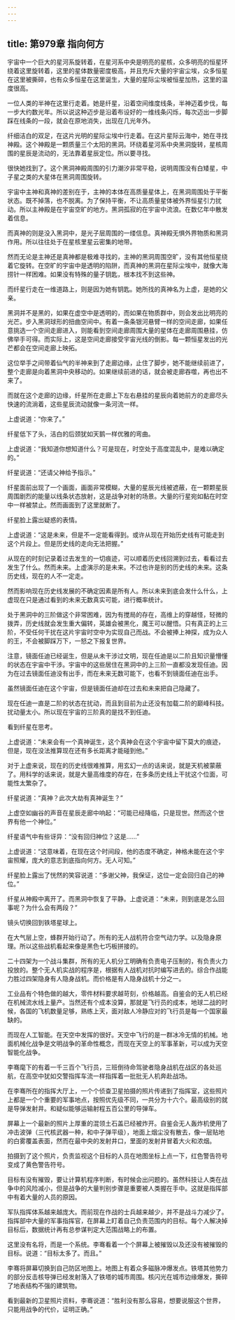 ```yaml
---
---
---
```

title: 第979章 指向何方
---



宇宙中一个巨大的星河系旋转着，在星河系中央是明亮的星核，众多明亮的恒星环绕着这里旋转着，这里的星体数量密度极高，并且充斥大量的宇宙尘埃，众多恒星在这里被撕碎，也有众多恒星在这里诞生，大量的星际尘埃被恒星加热，这里的温度很高。

一位人类的半神在这里行走着。她是纤星，沿着空间维度线条，半神迈着步伐，每一步大约数光年。所以说这种迈步是沿着布设好的一维线条闪烁，每次迈出一步脚踩在线条的一段，就会在原地消失，出现在几光年外。

纤细洁白的双足，在这片光明的星际尘埃中行走着。在这片星际云海中，她在寻找神殿。这个神殿是一颗质量三个太阳的黑洞。环绕着星河系中央黑洞旋转，星核周围的星辰是流动的，无法靠着星辰定位。所以要寻找。

很快她找到了。这个黑洞神殿周围的引力潮汐非常平稳，说明周围没有白矮星，中子星之类的大星体在黑洞周围旋转。

宇宙中主神和真神的差别在于，主神的本体在高质量星体上，在黑洞周围处于平衡状态。既不掉落，也不脱离。为了保持平衡，不让高质量星体被外界恒星引力扰动。所以主神殿是在宇宙空旷的地方。黑洞孤寂的在宇宙中流浪。在数亿年中散发着信息。

而真神的则是没入黑洞中，是光子层周围的一缕信息。真神殿无惧外界物质和黑洞作用。所以往往处于在星核里星云密集的地带。

然而无论是主神还是真神都是极难寻找的，主神的黑洞周围空旷，没有其他恒星绕着它旋转。在空旷的宇宙中是透明的陷阱，而真神的黑洞在星际尘埃中，就像大海捞针一样困难。如果没有特殊的量子钥匙，根本找不到这些神。

而纤星行走在一维道路上，则是因为她有钥匙。她所找的真神名为上虚，是她的父亲。

黑洞并不是黑的，如果在虚空中是透明的，而如果在物质群中，则会发出比明亮的光芒。步入黑洞球形的扭曲空间中。有着一条条银河悬臂一样的空间走廊，如果任意挑选一个空间走廊进入，则能看到空间走廊周围大量的星体在走廊周围悬挂，仿佛举手可得。而实际上，这是空间走廊接受宇宙光线的倒影。每一颗恒星发出的光芒都会在空间走廊上映拓。

这位举手之间带着仙气的半神来到了走廊边缘，止住了脚步，她不能继续前进了，整个走廊是向着黑洞中央移动的。如果继续前进的话，就会被走廊吞噬，再也出不来了。

而就在这个走廊的边缘，纤星所在走廊上下左右悬挂的星辰向着她前方的走廊尽头快速的流淌着，这些星辰流动就像一条河流一样。

上虚说道：“你来了。”

纤星低下了头，洁白的后颈犹如天鹅一样优雅的弯曲。

上虚说道：“我知道你想知道什么？可是现在，时空处于高度混乱中，是难以确定的。”

纤星说道：“还请父神给予指示。”

纤星面前出现了一个画面，画面非常模糊，大量的星辰光线被遮蔽，在一颗颗星辰周围剧烈的能量以线条状态放射，这是战争对射的场景。大量的行星宛如黏在时空中一样被禁止。然而画面到了这里就断了。

纤星脸上露出疑惑的表情。

上虚说道：“这是未来，但是不一定能看得到。或许从现在开始历史线有可能走到这个片段上。但是历史线的走向无法把握。”

从现在的时刻记录着过去发生的一切痕迹，可以顺着历史线回溯到过去，看看过去发生了什么。然而未来。上虚演示的是未来。不过也许是别的历史线的未来。这条历史线，现在的人不一定走。

然而影响现在历史线发展的不确定因素是所有人。所以未来到底会发什么什么，上虚现在只是通过看到的未来无数真实可能，进行概率统计。

处于黑洞中的三阶做这个非常困难，因为有搅局的存在，高维上的穿越怪，轻微的拨弄，历史线就会发生重大偏转，英雄会被黑化，魔王可以醒悟。只有真正的上三阶，不受任何干扰在这片宇宙时空中为实现自己而战。不会被捧上神探，成为众人的王，不会被脚踩万下，一怒之下报复世界。

注意，镜面任迪已经诞生，但是从未干涉过文明，现在任迪是以二阶且知识量懵懂的状态在宇宙中干涉。宇宙中的这些居住在黑洞中的上三阶一直都没发现任迪。因为在过去镜面任迪没有出手，而在未来无数可能下，也看不到镜面任迪在出手。

虽然镜面任迪在这个宇宙，但是镜面任迪却在过去和未来把自己隐藏了。

现在任迪一直是二阶的状态在扰动，而且到目前为止还没有加载二阶的巅峰科技。扰动量太小。所以现在宇宙的三阶真的是找不到任迪。

看到纤星在思考。

上虚说道：“未来会有一个真神诞生，这个真神会在这个宇宙中留下莫大的痕迹，但是，现在没法推算现在还有多长距离才能碰到他。”

对于上虚来说，现在的历史线很难推算，用玄幻一点的话来说，就是天机被蒙蔽了。用科学的话来说，就是大量高维度的存在，在多条历史线上干扰这个位面，可能性太繁杂了。

纤星说道：“真神？此次大劫有真神诞生？”

上虚空如幽谷的声音在星辰走廊中响起：“可能已经降临，只是现世。然而这个世界有他一个神位。”

纤星语气中有些讶异：“没有回归神位？这是……”

上虚说道：“这意味着，在现在这个时间段，他的态度不确定，神格未能在这个宇宙照耀，庞大的意志到底指向何方。无人可知。”

纤星脸上露出了恍然的笑容说道：“多谢父神，我保证，这位一定会回归自己的神位。”

纤星从神殿中离开了。而黑洞中恢复了平静。上虚说道：“未来，则到底是怎么回事呢？为什么会有两段？”

镜头切换回到铁塔星球上。

在大气层上空，蜂群开始行动了。所有的无人战机符合空气动力学。以及隐身原理。所以这些战机看起来像是黑色七巧板拼接的。

二十四架为一个战斗集群，所有的无人机分工明确有负责电子压制的，有负责火力投放的。整个无人机实战的程序是，根据有人战机对抗时编写进去的。综合作战能力胜过四架隐身有人隐身战机。而价格是有人隐身战机十分之一。

工业品有个特色做的越大，零件材料要求越苛刻，价格越高。自鉴会的无人机已经在机械流水线上量产。当然还有个成本没算，那就是飞行员的成本，地球二战的时候，各国的飞机数量足够，熟练上天，面对敌人冷静应对的飞行员是每一个国家最缺的。

而现在人工智能。在天空中发挥的很好。天空中飞行的是一群冰冷无情的机械。地面机械化战争是文明战争的革命性概念，而现在天空上的军事革新，可以成为天空智能化战争。

李骞麾下的有着一千三百个飞行员，三班倒待命驾驶者隐身战机在战区的各处巡航，在高空中犹如交警指挥车流一样指挥着一批批无人机奔赴战场。

在李骞所在的指挥大厅上，一个个侦查卫星拍摄的照片传递到了指挥室，这些照片上都是一个个重要的军事地点，按照优先级不同，一共分为十六个。最高级别的就是导弹发射井。和疑似能够运输射程五百公里的导弹车。

屏幕上一个最新的照片上厚重的混领土石盖已经被炸开。自鉴会无人轰炸机使用了冲击波弹（三代核武器一种，和中子弹平级），地面上烟尘没有散去，像一层贴地的白雾覆盖表面，然而在最中央的发射井口，里面的发射井冒着大火和浓烟。

拍摄到了这个照片，负责监视这个目标的人员在地图坐标上点一下，红色警告符号变成了黄色警告符号。

目标有没有摧毁，要让计算机程序判断，有时候会出问题的。虽然科技让人类在战争中的风险减小，但是战争的大量判别步骤是重要被人类握在手中。这就是指挥部中有着大量的人员的原因。

军队指挥体系越来越庞大。而前现在作战的士兵越来越少，并不是战斗力减少了。指挥部中大量的军事指挥官，在屏幕上盯着自己负责范围内的目标。每个人解决掉目标后，数据统计再有总参谋判定大范围战略上的布置。

这里没有名将，而是一个系统。李骞看着一个个屏幕上被摧毁以及还没有被摧毁的目标。说道：“目标太多了。而且。”

李骞将屏幕切换到自己防区地图上。地图上有着众多磁脉冲爆发点。铁塔其他势力的部分反击核导弹已经发射落入了铁塔的城市周围。核闪光在城市边缘爆发，撕碎了地表结构不强的建筑物。

看到最新的卫星照片资料，李骞说道：“胜利没有那么容易，想要说服这个世界，只能用战争的代价，证明正确。”